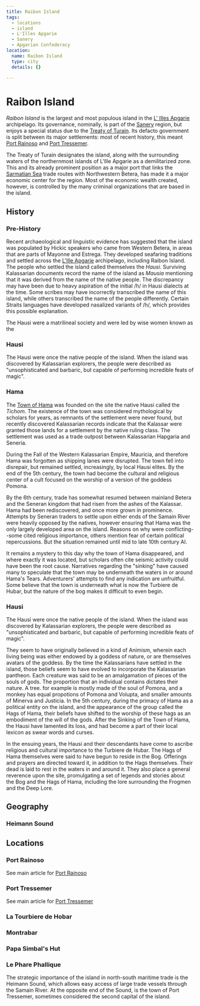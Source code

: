 ```yaml
---
title: Raibon Island
tags:
  - locations
  - island
  - L'Illes Apgarie
  - Sanery
  - Apgarian Confederacy
location:
  name: Raibon Island
  type: city
  details: {}

---
```


<Incomplete />

# Raibon Island


<Map asset={MapImage} width={500} height={500} alt="Map of Raibon Island" />

*Raibon Island* is the largest and most populous island in the
[L' Illes Apgarie](/locations/l-illes-apgarie) archipelago. Its governance,
nominally, is part of the [Sanery](/locations/sanery) region, but enjoys a special
status due to the [Treaty of Turain](/events/treaty-of-turain/). Its
defacto government is split between its major settlements: most of recent
history, this meant [Port Rainoso](/locations/port-rainoso) and
[Port Tressemer](/locations/port-tressemer).

The Treaty of Turain designates the island, along with the surrounding waters of
the northernmost islands of L'Ille Apgarie as a demilitarized zone. This and its
already prominent position as a major port that links the
[Sarmatian Sea](/locations/sarmatian-sea) trade routes with Northwestern Betera, has
made it a major economic center for the region. Most of the economic wealth
created, however, is controlled by the many criminal organizations that are
based in the island.

## History

### Pre-History

Recent archaeological and linguistic evidence has suggested that the island was
populated by Hickic speakers who came from Western Betera, in areas that are
parts of Mayonne and Estrega. They developed seafaring traditions and settled
across the [L'Ille Apgarie](/locations/l-illes-apgarie) archipelago, including Raibon
Island. The people who settled the island called themselves the *Hausi*.
Surviving Kalassarian documents record the name of the island as *Mausia*
mentioning that it was derived from the name of the native people. The
discrepancy may have been due to heavy aspiration of the initial /h/ in Hausi
dialects at the time. Some scribes may have incorrectly transcribed the name of
this island, while others transcribed the name of the people differently.
Certain Straits languages have developed nasalized variants of /h/, which
provides this possible explanation.

The Hausi were a matrilineal society and were led by wise women known as the

### Hausi

The Hausi were once the native people of the island. When the island was
discovered by Kalassarian explorers, the people were described as
"unsophisticated and barbaric, but capable of performing incredible feats of
magic".

### Hama

The [Town of Hama](/locations/hama) was founded on the site the native Hausi called
the *Tichom*. The existence of the town was considered mythological by scholars
for years, as remnants of the settlement were never found, but recently
discovered Kalassarian records indicate that the Kalassar were granted those
lands for a settlement by the native ruling class. The settlement was used as a
trade outpost between Kalassarian Hapgaria and Seneria.

During the Fall of the Western Kalassarian Empire, Mauricia, and therefore Hama
was forgotten as shipping lanes were disrupted. The town fell into disrepair,
but remained settled, increasingly, by local Hausi elites. By the end of the 5th
century, the town had become the cultural and religious center of a cult focused
on the worship of a version of the goddess Pomona.

By the 6th century, trade has somewhat resumed between mainland Betera and the
Seneran kingdom that had risen from the ashes of the Kalassar. Hama had been
rediscovered, and once more grown in prominence. Attempts by Seneran traders to
settle upon either ends of the Samain River were heavily opposed by the natives,
however ensuring that Hama was the only largely developed area on the island.
Reasons on why were conflicting--some cited religious importance, others mention
fear of certain political repercussions. But the situation remained until mid to
late 10th century AI.

It remains a mystery to this day why the town of Hama disappeared, and where
exactly it was located, but scholars often cite seismic activity could have been
the root cause. Narratives regarding the "sinking" have caused many to speculate
that the town may be underneath the waters in or around Hama's Tears.
Adventurers' attempts to find any indication are unfruitful. Some believe that
the town is underneath what is now the Turbiere de Hubar, but the nature of the
bog makes it difficult to even begin.

### Hausi

The Hausi were once the native people of the island. When the island was
discovered by Kalassarian explorers, the people were described as
"unsophisticated and barbaric, but capable of performing incredible feats of
magic".

They seem to have originally believed in a kind of Animism, wherein each living
being was either endowed by a goddess of nature, or are themselves avatars of
the goddess. By the time the Kalassarians have settled in the island, those
beliefs seem to have evolved to incorporate the Kalassarian pantheon. Each
creature was said to be an amalgamation of pieces of the souls of gods. The
proportion that an individual contains dictates their nature. A tree. for
example is mostly made of the soul of Pomona, and a monkey has equal propotions
of Pomona and Volupta, and smaller amounts of Minerva and Justicia. In the 5th
century, during the primacy of Hama as a political entity on the island, and the
appearance of the group called the Hags of Hama, their beliefs have shifted to
the worship of these hags as an embodiment of the will of the gods. After the
Sinking of the Town of Hama, the Hausi have lamented its loss, and had become a
part of their local lexicon as swear words and curses.

In the ensuing years, the Hausi and their descendants have come to ascribe
religious and cultural importance to the Turbiere de Hubar. The Hags of Hama
themselves were said to have begun to reside in the Bog. Offerings and prayers
are directed toward it, in addition to the Hags themselves. Their dead is laid
to rest in the waters in and around it. They also place a general reverence upon
the site, promulgating a set of legends and stories about the Bog and the Hags
of Hama, including the lore surrounding the Frogmen and the Deep Lore.

## Geography

### Heimann Sound

## Locations

### Port Rainoso

See main article for [Port Rainoso](/locations/port-rainoso)

### Port Tressemer

See main article for [Port Tressemer](/locations/port-tressemer)

### La Tourbiere de Hobar

### Montrabar

### Papa Simbal's Hut

### Le Phare Phallique

The strategic importance of the island in north-south maritime trade is the
Heimann Sound, which allows easy access of large trade vessels through the
Samain River. At the opposite end of the Sound, is the town of Port Tressemer,
sometimes considered the second capital of the island.

